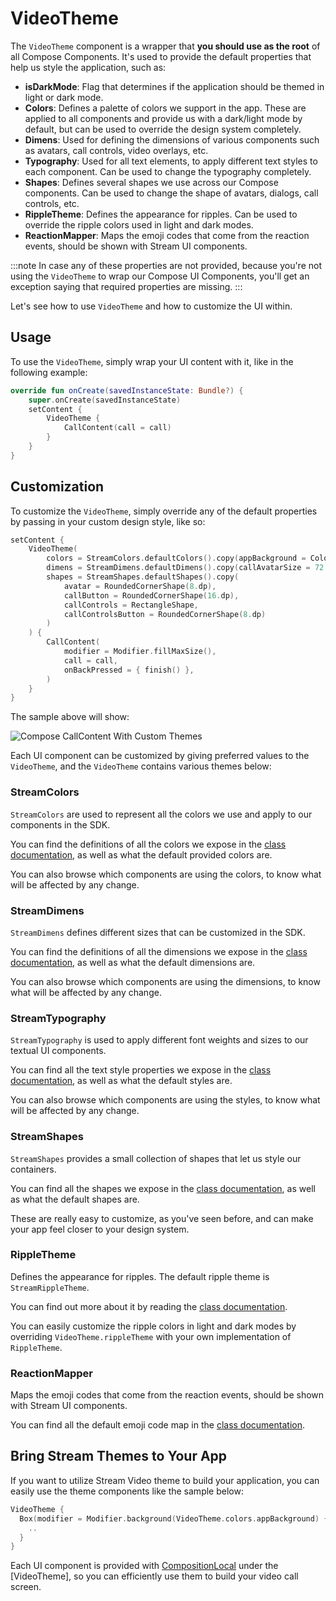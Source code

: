 # VideoTheme

The `VideoTheme` component is a wrapper that **you should use as the root** of all Compose Components. It's used to provide the default properties that help us style the application, such as:

* **isDarkMode**: Flag that determines if the application should be themed in light or dark mode.
* **Colors**: Defines a palette of colors we support in the app. These are applied to all components and provide us with a dark/light mode by default, but can be used to override the design system completely.
* **Dimens**: Used for defining the dimensions of various components such as avatars, call controls, video overlays, etc.
* **Typography**: Used for all text elements, to apply different text styles to each component. Can be used to change the typography completely.
* **Shapes**: Defines several shapes we use across our Compose components. Can be used to change the shape of avatars, dialogs, call controls, etc.
* **RippleTheme**: Defines the appearance for ripples. Can be used to override the ripple colors used in light and dark modes.
* **ReactionMapper**: Maps the emoji codes that come from the reaction events, should be shown with Stream UI components.

:::note
In case any of these properties are not provided, because you're not using the `VideoTheme` to wrap our Compose UI Components, you'll get an exception saying that required properties are missing.
:::

Let's see how to use `VideoTheme` and how to customize the UI within.

## Usage

To use the `VideoTheme`, simply wrap your UI content with it, like in the following example:

```kotlin {3-7}
override fun onCreate(savedInstanceState: Bundle?) {
    super.onCreate(savedInstanceState)
    setContent {
        VideoTheme {
            CallContent(call = call)
        }
    }
}
```

## Customization

To customize the `VideoTheme`, simply override any of the default properties by passing in your custom design style, like so:

```kotlin
setContent {
    VideoTheme(
        colors = StreamColors.defaultColors().copy(appBackground = Color.Black),
        dimens = StreamDimens.defaultDimens().copy(callAvatarSize = 72.dp),
        shapes = StreamShapes.defaultShapes().copy(
            avatar = RoundedCornerShape(8.dp),
            callButton = RoundedCornerShape(16.dp),
            callControls = RectangleShape,
            callControlsButton = RoundedCornerShape(8.dp)
        )
    ) {
        CallContent(
            modifier = Modifier.fillMaxSize(),
            call = call,
            onBackPressed = { finish() },
        )
    }
}
```

The sample above will show:

![Compose CallContent With Custom Themes](../assets/compose_video_theme_custom.png)

Each UI component can be customized by giving preferred values to the `VideoTheme`, and the `VideoTheme` contains various themes below:

### StreamColors

`StreamColors` are used to represent all the colors we use and apply to our components in the SDK.

You can find the definitions of all the colors we expose in the [class documentation](https://getstream.github.io/stream-video-android/stream-video-android-compose/io.getstream.video.android.compose.theme/-stream-colors/index.html), as well as what the default provided colors are.

You can also browse which components are using the colors, to know what will be affected by any change.

### StreamDimens

`StreamDimens` defines different sizes that can be customized in the SDK.

You can find the definitions of all the dimensions we expose in the [class documentation](https://getstream.github.io/stream-video-android/stream-video-android-compose/io.getstream.video.android.compose.theme/-stream-dimens/index.html), as well as what the default dimensions are.

You can also browse which components are using the dimensions, to know what will be affected by any change.

### StreamTypography

`StreamTypography` is used to apply different font weights and sizes to our textual UI components.

You can find all the text style properties we expose in the [class documentation](https://getstream.github.io/stream-video-android/stream-video-android-compose/io.getstream.video.android.compose.theme/-stream-typography/index.html), as well as what the default styles are.

You can also browse which components are using the styles, to know what will be affected by any change.

### StreamShapes

`StreamShapes` provides a small collection of shapes that let us style our containers.

You can find all the shapes we expose in the [class documentation](https://getstream.github.io/stream-video-android/stream-video-android-compose/io.getstream.video.android.compose.theme/-stream-shapes/index.html), as well as what the default shapes are.

These are really easy to customize, as you've seen before, and can make your app feel closer to your design system.

### RippleTheme

Defines the appearance for ripples. The default ripple theme is `StreamRippleTheme`.

You can find out more about it by reading the [class documentation](https://github.com/GetStream/stream-video-android/blob/main/stream-video-android-compose/src/main/kotlin/io/getstream/video/android/compose/theme/StreamRippleTheme.kt).

You can easily customize the ripple colors in light and dark modes by overriding `VideoTheme.rippleTheme` with your own implementation of `RippleTheme`.

### ReactionMapper

Maps the emoji codes that come from the reaction events, should be shown with Stream UI components.

You can find all the default emoji code map in the [class documentation](https://github.com/GetStream/stream-video-android/blob/fde31728b70186ef481637497664b39ae98095a5/stream-video-android-core/src/main/kotlin/io/getstream/video/android/core/mapper/ReactionMapper.kt#L28).

## Bring Stream Themes to Your App

If you want to utilize Stream Video theme to build your application, you can easily use the theme components like the sample below:

```kotlin
VideoTheme {
  Box(modifier = Modifier.background(VideoTheme.colors.appBackground) {
    ..
  }
}
```

Each UI component is provided with [CompositionLocal](https://developer.android.com/jetpack/compose/compositionlocal) under the [VideoTheme], so you can efficiently use them to build your video call screen.
